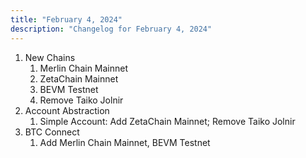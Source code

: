 ```yaml
---
title: "February 4, 2024"
description: "Changelog for February 4, 2024"
---
```


1. New Chains
   1. Merlin Chain Mainnet
   2. ZetaChain Mainnet
   3. BEVM Testnet
   4. Remove Taiko Jolnir
2. Account Abstraction
   1. Simple Account: Add ZetaChain Mainnet; Remove Taiko Jolnir
3. BTC Connect
   1. Add Merlin Chain Mainnet, BEVM Testnet